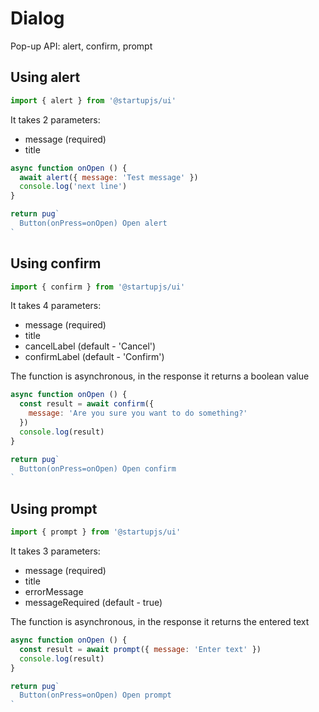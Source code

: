
# Dialog

Pop-up API: alert, confirm, prompt

## Using alert

```js
import { alert } from '@startupjs/ui'
```

It takes 2 parameters:
- message (required)
- title

```jsx example
async function onOpen () {
  await alert({ message: 'Test message' })
  console.log('next line')
}

return pug`
  Button(onPress=onOpen) Open alert
`
```

## Using confirm

```js
import { confirm } from '@startupjs/ui'
```

It takes 4 parameters:
- message (required)
- title
- cancelLabel (default - 'Cancel')
- confirmLabel (default - 'Confirm')

The function is asynchronous, in the response it returns a boolean value

```jsx example
async function onOpen () {
  const result = await confirm({
    message: 'Are you sure you want to do something?'
  })
  console.log(result)
}

return pug`
  Button(onPress=onOpen) Open confirm
`
```

## Using prompt

```js
import { prompt } from '@startupjs/ui'
```

It takes 3 parameters:
- message (required)
- title
- errorMessage
- messageRequired (default - true)

The function is asynchronous, in the response it returns the entered text

```jsx example
async function onOpen () {
  const result = await prompt({ message: 'Enter text' })
  console.log(result)
}

return pug`
  Button(onPress=onOpen) Open prompt
`
```
